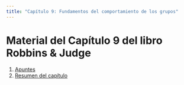 ```yaml
---
title: "Capítulo 9: Fundamentos del comportamiento de los grupos"
---
```


# Material del Capítulo 9 del libro Robbins & Judge

1. [Apuntes](apuntes.qmd)
2. [Resumen del capítulo](resumen.qmd)
